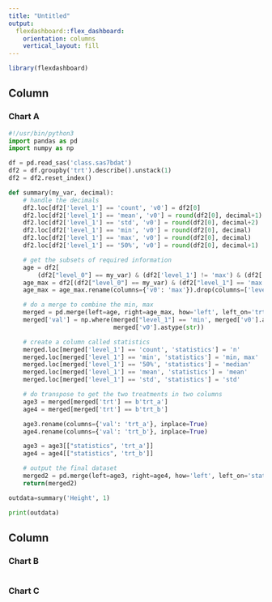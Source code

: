 ```yaml
---
title: "Untitled"
output: 
  flexdashboard::flex_dashboard:
    orientation: columns
    vertical_layout: fill
---
```


```r
library(flexdashboard)
```

Column {data-width=650}
-----------------------------------------------------------------------

### Chart A

```python
#!/usr/bin/python3
import pandas as pd
import numpy as np

df = pd.read_sas('class.sas7bdat')
df2 = df.groupby('trt').describe().unstack(1)
df2 = df2.reset_index()

def summary(my_var, decimal):
    # handle the decimals
    df2.loc[df2['level_1'] == 'count', 'v0'] = df2[0]
    df2.loc[df2['level_1'] == 'mean', 'v0'] = round(df2[0], decimal+1)
    df2.loc[df2['level_1'] == 'std', 'v0'] = round(df2[0], decimal+2)
    df2.loc[df2['level_1'] == 'min', 'v0'] = round(df2[0], decimal)
    df2.loc[df2['level_1'] == 'max', 'v0'] = round(df2[0], decimal)
    df2.loc[df2['level_1'] == '50%', 'v0'] = round(df2[0], decimal+1)

    # get the subsets of required information
    age = df2[
        (df2["level_0"] == my_var) & (df2['level_1'] != 'max') & (df2['level_1'] != '25%') & (df2['level_1'] != '75%')]
    age_max = df2[(df2["level_0"] == my_var) & (df2["level_1"] == 'max')]
    age_max = age_max.rename(columns={'v0': 'max'}).drop(columns=['level_0', 'level_1', 0])

    # do a merge to combine the min, max
    merged = pd.merge(left=age, right=age_max, how='left', left_on='trt', right_on='trt')
    merged['val'] = np.where(merged["level_1"] == 'min', merged['v0'].astype(str) + ',' + merged['max'].astype(str),
                             merged['v0'].astype(str))

    # create a column called statistics
    merged.loc[merged['level_1'] == 'count', 'statistics'] = 'n'
    merged.loc[merged['level_1'] == 'min', 'statistics'] = 'min, max'
    merged.loc[merged['level_1'] == '50%', 'statistics'] = 'median'
    merged.loc[merged['level_1'] == 'mean', 'statistics'] = 'mean'
    merged.loc[merged['level_1'] == 'std', 'statistics'] = 'std'

    # do transpose to get the two treatments in two columns
    age3 = merged[merged['trt'] == b'trt_a']
    age4 = merged[merged['trt'] == b'trt_b']

    age3.rename(columns={'val': 'trt_a'}, inplace=True)
    age4.rename(columns={'val': 'trt_b'}, inplace=True)

    age3 = age3[["statistics", 'trt_a']]
    age4 = age4[["statistics", 'trt_b']]

    # output the final dataset
    merged2 = pd.merge(left=age3, right=age4, how='left', left_on='statistics', right_on='statistics')
    return(merged2)

outdata=summary('Height', 1)

print(outdata)
```

Column {data-width=350}
-----------------------------------------------------------------------

### Chart B

```r

```

### Chart C

```r

```

